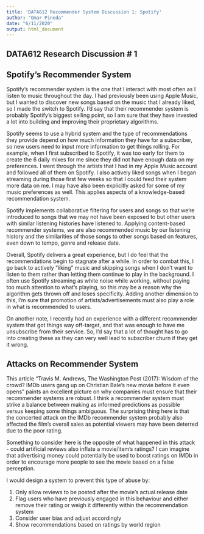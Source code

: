 ```yaml
---
title: 'DATA612 Recommender System Discussion 1: Spotify'
author: "Omar Pineda"
date: "6/11/2020"
output: html_document
---
```


## DATA612 Research Discussion # 1

## Spotify's Recommender System

Spotify's recommender system is the one that I interact with most often as I listen to music throughout the day. I had previously been using Apple Music, but I wanted to discover new songs based on the music that I already liked, so I made the switch to Spotify. I'd say that their recommender system is probably Spotify's biggest selling point, so I am sure that they have invested a lot into building and improving their proprietary algorithms.

Spotify seems to use a hybrid system and the type of recommendations they provide depend on how much information they have for a subscriber, so new users need to input more information to get things rolling. For example, when I first subscribed to Spotify, it was too early for them to create the 6 daily mixes for me since they did not have enough data on my preferences. I went through the artists that I had in my Apple Music account and followed all of them on Spotify. I also actively liked songs when I began streaming during those first few weeks so that I could feed their system more data on me. I may have also been explicitly asked for some of my music preferences as well. This applies aspects of a knowledge-based recommendation system.

Spotify implements collaborative filtering for users and songs so that we're introduced to songs that we may not have been exposed to but other users with similar listening histories have listened to. Applying content-based recommender systems, we are also recommended music by our listening history and the similarities of those songs to other songs based on features, even down to tempo, genre and release date.

Overall, Spotify delivers a great experience, but I do feel that the recommendations begin to stagnate after a while. In order to combat this, I go back to actively "liking" music and skipping songs when I don't want to listen to them rather than letting them continue to play in the background. I often use Spotify streaming as white noise while working, without paying too much attention to what's playing, so this may be a reason why the algorithm gets thrown off and loses specificity. Adding another dimension to this, I'm sure that promotion of artists/advertisements must also play a role in what is recommended to users.

On another note, I recently had an experience with a different recommender system that got things way off-target, and that was enough to have me unsubscribe from their service. So, I'd say that a lot of thought has to go into creating these as they can very well lead to subscriber churn if they get it wrong.

## Attacks on Recommender System

This article "Travis M. Andrews, The Washington Post (2017): Wisdom of the crowd? IMDb users gang up on Christian Bale’s new movie before it even opens" paints an excellent picture on why companies must ensure that their recommender systems are robust. I think a recommender system must strike a balance between making as informed predictions as possible versus keeping some things ambiguous. The surprising thing here is that the concerted attack on the IMDb recommender system probably also affected the film's overall sales as potential viewers may have been deterred due to the poor rating.

Something to consider here is the opposite of what happened in this attack - could artificial reviews also inflate a movie/item's ratings? I can imagine that advertising money could potentially be used to boost ratings on IMDb in order to encourage more people to see the movie based on a false perception.

I would design a system to prevent this type of abuse by:

1. Only allow reviews to be posted after the movie's actual release date
2. Flag users who have previously engaged in this behaviour and either remove their rating or weigh it differently within the recommendation system
3. Consider user bias and adjust accordingly
4. Show recommendations based on ratings by world region
